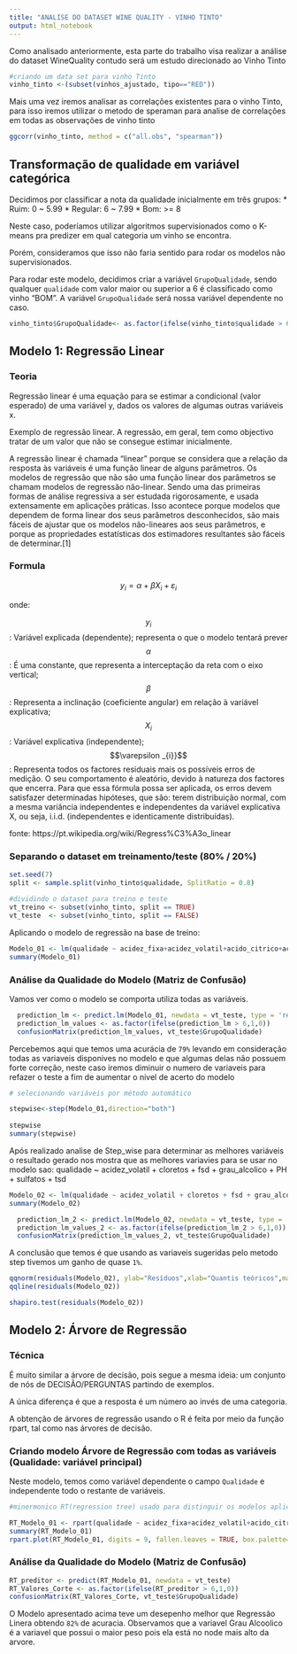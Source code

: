```yaml
---
title: "ANALISE DO DATASET WINE QUALITY - VINHO TINTO"
output: html_notebook
---
```



Como analisado anteriormente, esta parte do trabalho visa realizar a análise do dataset WineQuality contudo será um estudo direcionado ao Vinho Tinto

```r

#criando um data set para vinho Tinto
vinho_tinto <-(subset(vinhos_ajustado, tipo=="RED"))

```




Mais uma vez iremos analisar as correlações existentes para o vinho Tinto, para isso iremos utilizar o metodo de speraman para analise de correlações em todas as observações de vinho tinto


```r

ggcorr(vinho_tinto, method = c("all.obs", "spearman"))

```

## Transformação de qualidade em variável categórica

Decidimos por classificar a nota da qualidade inicialmente em três grupos:
* Ruim: 0 ~ 5.99
* Regular: 6 ~ 7.99
* Bom: >= 8

Neste caso, poderíamos utilizar algoritmos supervisionados como o K-means pra predizer em qual categoria um vinho se encontra.

Porém, consideramos que isso não faria sentido para rodar os modelos não supervisionados.

Para rodar este modelo, decidimos criar a variável `GrupoQualidade`, sendo qualquer `qualidade` com valor maior ou superior a 6 é classificado como vinho "BOM". A variável `GrupoQualidade` será nossa variável dependente no caso.

```r

vinho_tinto$GrupoQualidade<- as.factor(ifelse(vinho_tinto$qualidade > 6,1,0))

```



## Modelo 1: Regressão Linear

### Teoria
  Regressão linear é uma equação para se estimar a condicional (valor esperado) de uma variável y, dados os valores de algumas outras variáveis x.

  Exemplo de regressão linear.
    A regressão, em geral, tem como objectivo tratar de um valor que não se consegue estimar inicialmente.

  A regressão linear é chamada "linear" porque se considera que a relação da resposta às variáveis é uma função linear de alguns parâmetros. Os modelos de regressão que não são uma função linear dos parâmetros se chamam modelos de regressão não-linear. Sendo uma das primeiras formas de análise regressiva a ser estudada rigorosamente, e usada extensamente em aplicações práticas. Isso acontece porque modelos que dependem de forma linear dos seus parâmetros desconhecidos, são mais fáceis de ajustar que os modelos não-lineares aos seus parâmetros, e porque as propriedades estatísticas dos estimadores resultantes são fáceis de determinar.[1]

### Formula 

  $$y_{i} = \alpha + \beta X_{i} + \varepsilon_{i}$$

onde:
  
$$y_{i}$$: Variável explicada (dependente); representa o que o modelo tentará prever
$$\alpha$$: É uma constante, que representa a interceptação da reta com o eixo vertical;
$$\beta$$: Representa a inclinação (coeficiente angular) em relação à variável explicativa;
$$X_{i}$$: Variável explicativa (independente);
$$\varepsilon _{i}}$$: Representa todos os factores residuais mais os possíveis erros de medição. O seu comportamento é aleatório, devido à natureza dos factores que encerra. Para que essa fórmula possa ser aplicada, os erros devem satisfazer determinadas hipóteses, que são: terem distribuição normal, com a mesma variância independentes e independentes da variável explicativa X, ou seja, i.i.d. (independentes e identicamente distribuídas).

fonte: https://pt.wikipedia.org/wiki/Regress%C3%A3o_linear



### Separando o dataset em treinamento/teste (80% / 20%)

```r
set.seed(7)
split <- sample.split(vinho_tinto$qualidade, SplitRatio = 0.8)

#dividindo o dataset para treino e teste
vt_treino <- subset(vinho_tinto, split == TRUE)
vt_teste  <- subset(vinho_tinto, split == FALSE)
```

Aplicando o modelo de regressão na base de treino:

```r


Modelo_01 <- lm(qualidade ~ acidez_fixa+acidez_volatil+acido_citrico+acucar_residual+cloretos+densidade+fsd+grau_alcolico+PH+sulfatos+tsd, data = vt_treino)
summary(Modelo_01)

```


### Análise da Qualidade do Modelo (Matriz de Confusão)

Vamos ver como o modelo se comporta utiliza todas as variáveis.

```r
  prediction_lm <- predict.lm(Modelo_01, newdata = vt_teste, type = 'response')
  prediction_lm_values <- as.factor(ifelse(prediction_lm > 6,1,0))
  confusionMatrix(prediction_lm_values, vt_teste$GrupoQualidade)
```



Percebemos aqui que temos uma acurácia de `79%` levando em consideração todas as variaveis disponives no modelo e que algumas delas não possuem forte correção, neste caso iremos diminuir o numero de variaveis para refazer o teste a fim de aumentar o nivel de acerto do modelo

```r
# selecionando variáveis por método automático

stepwise<-step(Modelo_01,direction="both")
 
stepwise
summary(stepwise)

```

Após realizado analise de Step_wise para determinar as melhores variáveis o resultado gerado nos mostra que as melhores variavies para se usar no modelo sao:
qualidade ~ acidez_volatil + cloretos + fsd + grau_alcolico + PH + sulfatos + tsd

```r

Modelo_02 <- lm(qualidade ~ acidez_volatil + cloretos + fsd + grau_alcolico + PH + sulfatos + tsd, data = vt_treino)
summary(Modelo_02)

```


```r

  prediction_lm_2 <- predict.lm(Modelo_02, newdata = vt_teste, type = 'response')
  prediction_lm_values_2 <- as.factor(ifelse(prediction_lm_2 > 6,1,0))
  confusionMatrix(prediction_lm_values_2, vt_teste$GrupoQualidade)

```

A conclusão que temos é que usando as variaveis sugeridas pelo metodo step tivemos um ganho de quase `1%`.


```r

qqnorm(residuals(Modelo_02), ylab="Resíduos",xlab="Quantis teóricos",main="")
qqline(residuals(Modelo_02))

shapiro.test(residuals(Modelo_02))

```

## Modelo 2: Árvore de Regressão

### Técnica

É muito similar a árvore de decisão, pois segue a mesma ideia: um conjunto de nós de DECISÃO/PERGUNTAS partindo de exemplos.

A única diferença é que a resposta é um número ao invés de uma categoria.

A obtenção de árvores de regressão usando o R é feita por meio da função
rpart, tal como nas árvores de decisão. 


### Criando modelo Árvore de Regressão com todas as variáveis (Qualidade: variável principal)

Neste modelo, temos como variável dependente o campo `Qualidade` e independente todo o restante de variáveis.

```r

#minermonico RT(regression tree) usado para distinguir os modelos aplicados

RT_Modelo_01 <- rpart(qualidade ~ acidez_fixa+acidez_volatil+acido_citrico+acucar_residual+cloretos+densidade+fsd+grau_alcolico+PH+sulfatos+tsd, data = vt_treino)
summary(RT_Modelo_01)
rpart.plot(RT_Modelo_01, digits = 9, fallen.leaves = TRUE, box.palette="RdBu", shadow.col="gray", nn=TRUE)
```

### Análise da Qualidade do Modelo (Matriz de Confusão)

```r

RT_preditor <- predict(RT_Modelo_01, newdata = vt_teste)
RT_Valores_Corte <- as.factor(ifelse(RT_preditor > 6,1,0))
confusionMatrix(RT_Valores_Corte, vt_teste$GrupoQualidade)

```

O Modelo apresentado acima teve um desepenho melhor que Regressão Linera obtendo `82%` de acuracia. Observamos que a variavel Grau Alcoolico é a variavel que possui o maior peso pois ela está no node mais alto da arvore.
